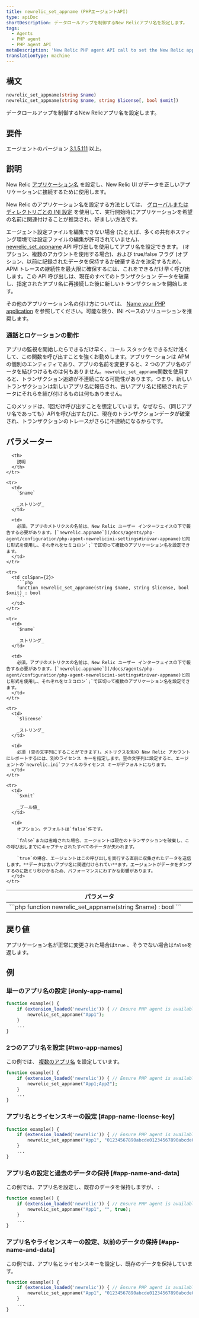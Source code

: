 ```yaml
---
title: newrelic_set_appname (PHPエージェントAPI)
type: apiDoc
shortDescription: データロールアップを制御するNew Relicアプリ名を設定します。
tags:
  - Agents
  - PHP agent
  - PHP agent API
metaDescription: 'New Relic PHP agent API call to set the New Relic app name, if you can''t edit your config file.'
translationType: machine
---
```


## 構文

```php
newrelic_set_appname(string $name)
newrelic_set_appname(string $name, string $license[, bool $xmit])
```

データロールアップを制御するNew Relicアプリ名を設定します。

## 要件

エージェントのバージョン [3.1.5.111](/docs/release-notes/agent-release-notes/php-release-notes/php-agent-315111) 以上。

## 説明

New Relic [アプリケーション名](/docs/agents/manage-apm-agents/app-naming/name-your-application) を設定し、New Relic UI がデータを正しいアプリケーションに接続するために使用します。

New Relic のアプリケーション名を設定する方法としては、 [グローバルまたはディレクトリごとの INI 設定](/docs/agents/php-agent/configuration/php-agent-configuration#inivar-appname) を使用して、実行開始時にアプリケーションを希望の名前に関連付けることが推奨され、好ましい方法です。

エージェント設定ファイルを編集できない場合 (たとえば、多くの共有ホスティング環境では設定ファイルの編集が許可されていません)、 [newrelic_set_appname](/docs/agents/php-agent/php-agent-api/newrelic_set_appname) API 呼び出しを使用してアプリ名を設定できます。 <InlinePopover type="licenseKey"/>(オプション、複数のアカウントを使用する場合)、および true/false フラグ (オプション、以前に記録されたデータを保持するか破棄するかを決定するため)。 APM トレースの継続性を最大限に確保するには、これをできるだけ早く呼び出します。この API 呼び出しは、現在のすべてのトランザクション データを破棄し、指定されたアプリ名に再接続した後に新しいトランザクションを開始します。

その他のアプリケーション名の付け方については、 [Name your PHP application](/docs/agents/php-agent/configuration/name-your-php-application) を参照してください。可能な限り、INI ベースのソリューションを推奨します。

### 通話とロケーションの動作

アプリの監視を開始したらできるだけ早く、コール スタックをできるだけ浅くして、この関数を呼び出すことを強くお勧めします。アプリケーションは APM の個別のエンティティであり、アプリの名前を変更すると、2 つのアプリ名のデータを結びつけるものは何もありません。`newrelic_set_appname`関数を使用すると、トランザクション追跡が不連続になる可能性があります。つまり、新しいトランザクションは新しいアプリ名に報告され、古いアプリ名に接続されたデータにそれらを結び付けるものは何もありません。

このメソッドは、1回だけ呼び出すことを想定しています。なぜなら、（同じアプリ名であっても）APIを呼び出すたびに、現在のトランザクションデータが破棄され、トランザクションのトレースがさらに不連続になるからです。

## パラメーター

<table>
  <thead>
    <tr>
      <th width="25%">
        パラメータ
      </th>

      <th>
        説明
      </th>
    </tr>
  </thead>

  <tbody>
    <tr>
      <td colSpan={2}>
        ```php
        function newrelic_set_appname(string $name) : bool
        ```
      </td>
    </tr>

    <tr>
      <td>
        `$name`

        _ストリング_
      </td>

      <td>
        必須。アプリのメトリクスの名前は、New Relic ユーザー インターフェイスの下で報告する必要があります。[`newrelic.appname`](/docs/agents/php-agent/configuration/php-agent-newrelicini-settings#inivar-appname)と同じ形式を使用し、それぞれをセミコロン`;`で区切って複数のアプリケーション名を設定できます。
      </td>
    </tr>

    <tr>
      <td colSpan={2}>
        ```php
        function newrelic_set_appname(string $name, string $license, bool $xmit) : bool
        ```
      </td>
    </tr>

    <tr>
      <td>
        `$name`

        _ストリング_
      </td>

      <td>
        必須。アプリのメトリクスの名前は、New Relic ユーザー インターフェイスの下で報告する必要があります。[`newrelic.appname`](/docs/agents/php-agent/configuration/php-agent-newrelicini-settings#inivar-appname)と同じ形式を使用し、それぞれをセミコロン`;`で区切って複数のアプリケーション名を設定できます。
      </td>
    </tr>

    <tr>
      <td>
        `$license`

        _ストリング_
      </td>

      <td>
        必須 (空の文字列にすることができます)。メトリクスを別の New Relic アカウントにレポートするには、別のライセンス キーを指定します。空の文字列に設定すると、エージェントの`newrelic.ini`ファイルのライセンス キーがデフォルトになります。
      </td>
    </tr>

    <tr>
      <td>
        `$xmit`

        _ブール値_
      </td>

      <td>
        オプション。デフォルトは`false`件です。

        `false`または省略された場合、エージェントは現在のトランザクションを破棄し、この呼び出しまでにキャプチャされたすべてのデータが失われます。

        `true`の場合、エージェントはこの呼び出しを実行する直前に収集されたデータを送信します。**データは古いアプリ名に関連付けられてい**ます。エージェントがデータをダンプするのに数ミリ秒かかるため、パフォーマンスにわずかな影響があります。
      </td>
    </tr>
  </tbody>
</table>

## 戻り値

アプリケーション名が正常に変更された場合は`true` 、そうでない場合は`false`を返します。

## 例

### 単一のアプリ名の設定 [#only-app-name]

```php
function example() {
    if (extension_loaded('newrelic')) { // Ensure PHP agent is available
        newrelic_set_appname("App1");
    }
    ...
}
```

### 2つのアプリ名を設定 [#two-app-names]

この例では、 [複数のアプリ名](/docs/agents/manage-apm-agents/app-naming/use-multiple-names-app) を設定しています。

```php
function example() {
    if (extension_loaded('newrelic')) { // Ensure PHP agent is available
        newrelic_set_appname("App1;App2");
    }
    ...
}
```

### アプリ名とライセンスキーの設定 [#app-name-license-key]

```php
function example() {
    if (extension_loaded('newrelic')) { // Ensure PHP agent is available
        newrelic_set_appname("App1", "01234567890abcde01234567890abcde01234567890");
    }
    ...
}
```

### アプリ名の設定と過去のデータの保持 [#app-name-and-data]

この例では、アプリ名を設定し、既存のデータを保持しますが、 <InlinePopover type="licenseKey"/>:

```php
function example() {
    if (extension_loaded('newrelic')) { // Ensure PHP agent is available
        newrelic_set_appname("App1", "", true);
    }
    ...
}
```

### アプリ名やライセンスキーの設定、以前のデータの保持 [#app-name-and-data]

この例では、アプリ名とライセンスキーを設定し、既存のデータを保持しています。

```php
function example() {
    if (extension_loaded('newrelic')) { // Ensure PHP agent is available
        newrelic_set_appname("App1", "01234567890abcde01234567890abcde01234567890", true);
    }
    ...
}
```